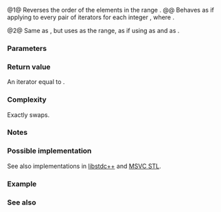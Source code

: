 {{cpp/ranges/title|reverse}}
{{cpp/algorithm/ranges/navbar}}
{{dcl begin}}
{{dcl header|algorithm}}
{{dcl h|Call signature}}
{{dcl|num=1|since=c++20|1=
template&lt; std::bidirectional_iterator I, std::sentinel_for&lt;I&gt; S &gt;
requires std::permutable&lt;I&gt;
constexpr I
    reverse( I first, S last );
}}
{{dcl|num=2|since=c++20|1=
template&lt; ranges::bidirectional_range R &gt;
requires std::permutable&lt;ranges::iterator_t&lt;R&gt;&gt;
constexpr ranges::borrowed_iterator_t&lt;R&gt;
    reverse( R&amp;&amp; r );
}}
{{dcl end}}

@1@ Reverses the order of the elements in the range {{range|first|last}}.
@@ Behaves as if applying {{lc|ranges::iter_swap}} to every pair of iterators {{c|first + i, last - i - 1}} for each integer {{tt|i}}, where {{c|1=0 ≤ i &lt; (last - first) / 2}}.

@2@ Same as {{v|1}}, but uses {{c|r}} as the range, as if using {{c|ranges::begin(r)}} as {{c|first}} and {{c|ranges::end(r)}} as {{c|last}}.

{{cpp/ranges/niebloid}}

===Parameters===
{{par begin}}
{{par|first, last|the range of elements to reverse}}
{{par|r|the range of elements to reverse}}
{{par end}}

===Return value===
An iterator equal to {{c|last}}.

===Complexity===
Exactly {{c|(last - first) / 2}} swaps.

===Notes===
{{cpp/algorithm/notes swap vectorization}}

===Possible implementation===
See also implementations in [https://github.com/gcc-mirror/gcc/blob/14d8a5ae472ca5743016f37da2dd4770d83dea21/libstdc%2B%2B-v3/include/bits/ranges_algo.h#L1278-L1325 libstdc++] and [https://github.com/microsoft/STL/blob/472161105d596192194d4715ccad307c6c163b4a/stl/inc/algorithm#L4154-L4180 MSVC STL].
{{eq fun|1=
struct reverse_fn
{
    template&lt;std::bidirectional_iterator I, std::sentinel_for&lt;I&gt; S&gt;
    requires std::permutable&lt;I&gt;
    constexpr I operator()(I first, S last) const
    {
        auto last2 {ranges::next(first, last)};
        for (auto tail {last2}; !(first == tail or first == --tail); ++first)
            ranges::iter_swap(first, tail);
        return last2;
    }

    template&lt;ranges::bidirectional_range R&gt;
    requires std::permutable&lt;ranges::iterator_t&lt;R&gt;&gt;
    constexpr ranges::borrowed_iterator_t&lt;R&gt;
        operator()(R&amp;&amp; r) const
    {
        return (*this)(ranges::begin(r), ranges::end(r));
    }
};

inline constexpr reverse_fn reverse {};
}}

===Example===
{{example
|code=
#include &lt;algorithm&gt;
#include &lt;array&gt;
#include &lt;iostream&gt;
#include &lt;string&gt;

int main()
{
    std::string s {"ABCDEF"};
    std::cout &lt;&lt; s &lt;&lt; " → ";
    std::ranges::reverse(s.begin(), s.end());
    std::cout &lt;&lt; s &lt;&lt; " → ";
    std::ranges::reverse(s);
    std::cout &lt;&lt; s &lt;&lt; " │ ";

    std::array a {1, 2, 3, 4, 5};
    for (auto e : a)
        std::cout &lt;&lt; e &lt;&lt; ' ';
    std::cout &lt;&lt; "→ ";
    std::ranges::reverse(a);
    for (auto e : a)
        std::cout &lt;&lt; e &lt;&lt; ' ';
    std::cout &lt;&lt; '\n';
}
|output=
ABCDEF → FEDCBA → ABCDEF │ 1 2 3 4 5 → 5 4 3 2 1
}}

===See also===
{{dsc begin}}
{{dsc inc|cpp/algorithm/ranges/dsc reverse_copy}}
{{dsc inc|cpp/ranges/dsc reverse_view}}
{{dsc inc|cpp/algorithm/dsc reverse}}
{{dsc end}}

{{langlinks|de|es|fr|it|ja|pt|ru|zh}}